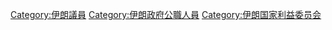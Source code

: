 [[Category:伊朗議員|Category:伊朗議員]]
[[Category:伊朗政府公職人員|Category:伊朗政府公職人員]]
[[Category:伊朗国家利益委员会|Category:伊朗国家利益委员会]]